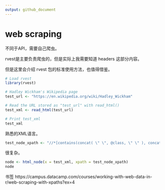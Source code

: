 ```yaml
---
output: github_document
---
```


# web scraping

不同于API，需要自己爬虫。

rvest是主要负责爬虫的，但是实际上我需要知道 headers 这部分内容。

但是这里会介绍 rvest 包的标准使用方法，也值得借鉴。

```r
# Load rvest
library(rvest)

# Hadley Wickham's Wikipedia page
test_url <- "https://en.wikipedia.org/wiki/Hadley_Wickham"

# Read the URL stored as "test_url" with read_html()
test_xml <- read_html(test_url)

# Print test_xml
test_xml
```

熟悉的XML语言。

```r
test_node_xpath <- "//*[contains(concat( \" \", @class, \" \" ), concat( \" \", \"vcard\", \" \" ))]"
```

很复杂。

```r
node <- html_node(x = test_xml, xpath = test_node_xpath)
node
```

书签
https://campus.datacamp.com/courses/working-with-web-data-in-r/web-scraping-with-xpaths?ex=4
